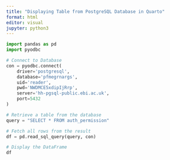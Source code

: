 ```yaml
---
title: "Displaying Table from PostgreSQL Database in Quarto"
format: html
editor: visual
jupyter: python3
---
```


```python
import pandas as pd
import pyodbc
```

```python
# Connect to Database
con = pyodbc.connect(
    driver='postgresql',
    database='pfmegrnargs',
    uid='reader',
    pwd='NWDMCE5xdipIjRrp',
    server='hh-pgsql-public.ebi.ac.uk',
    port=5432
)
```

```python
# Retrieve a table from the database
query = "SELECT * FROM auth_permission"
```

```python
# Fetch all rows from the result
df = pd.read_sql_query(query, con)
```

```python
# Display the DataFrame
df
```
